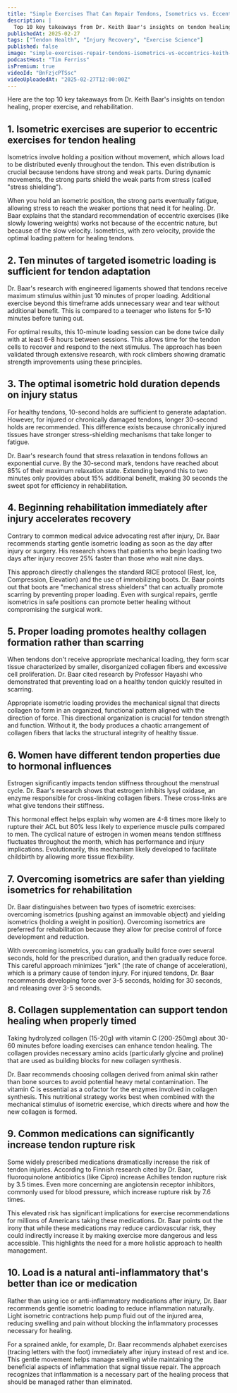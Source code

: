```yaml
---
title: "Simple Exercises That Can Repair Tendons, Isometrics vs. Eccentrics, and More — Dr. Keith Baar"
description: |
  Top 10 key takeaways from Dr. Keith Baar's insights on tendon healing, proper exercise, and rehabilitation.
publishedAt: 2025-02-27
tags: ["Tendon Health", "Injury Recovery", "Exercise Science"]
published: false
image: "simple-exercises-repair-tendons-isometrics-vs-eccentrics-keith-baar.jpg"
podcastHost: "Tim Ferriss"
isPremium: true
videoId: "BnFzjcPTSsc"
videoUploadedAt: "2025-02-27T12:00:00Z"
---
```



<PodcastSummaryPageLayout frontmatter={frontmatter}>

Here are the top 10 key takeaways from Dr. Keith Baar's insights on tendon healing, proper exercise, and rehabilitation.

## 1. Isometric exercises are superior to eccentric exercises for tendon healing

Isometrics involve holding a position without movement, which allows load to be distributed evenly throughout the tendon. This even distribution is crucial because tendons have strong and weak parts. During dynamic movements, the strong parts shield the weak parts from stress (called "stress shielding").

When you hold an isometric position, the strong parts eventually fatigue, allowing stress to reach the weaker portions that need it for healing. Dr. Baar explains that the standard recommendation of eccentric exercises (like slowly lowering weights) works not because of the eccentric nature, but because of the slow velocity. Isometrics, with zero velocity, provide the optimal loading pattern for healing tendons.

## 2. Ten minutes of targeted isometric loading is sufficient for tendon adaptation

Dr. Baar's research with engineered ligaments showed that tendons receive maximum stimulus within just 10 minutes of proper loading. Additional exercise beyond this timeframe adds unnecessary wear and tear without additional benefit. This is compared to a teenager who listens for 5-10 minutes before tuning out.

For optimal results, this 10-minute loading session can be done twice daily with at least 6-8 hours between sessions. This allows time for the tendon cells to recover and respond to the next stimulus. The approach has been validated through extensive research, with rock climbers showing dramatic strength improvements using these principles.

## 3. The optimal isometric hold duration depends on injury status

For healthy tendons, 10-second holds are sufficient to generate adaptation. However, for injured or chronically damaged tendons, longer 30-second holds are recommended. This difference exists because chronically injured tissues have stronger stress-shielding mechanisms that take longer to fatigue.

Dr. Baar's research found that stress relaxation in tendons follows an exponential curve. By the 30-second mark, tendons have reached about 85% of their maximum relaxation state. Extending beyond this to two minutes only provides about 15% additional benefit, making 30 seconds the sweet spot for efficiency in rehabilitation.

## 4. Beginning rehabilitation immediately after injury accelerates recovery

Contrary to common medical advice advocating rest after injury, Dr. Baar recommends starting gentle isometric loading as soon as the day after injury or surgery. His research shows that patients who begin loading two days after injury recover 25% faster than those who wait nine days.

This approach directly challenges the standard RICE protocol (Rest, Ice, Compression, Elevation) and the use of immobilizing boots. Dr. Baar points out that boots are "mechanical stress shielders" that can actually promote scarring by preventing proper loading. Even with surgical repairs, gentle isometrics in safe positions can promote better healing without compromising the surgical work.

## 5. Proper loading promotes healthy collagen formation rather than scarring

When tendons don't receive appropriate mechanical loading, they form scar tissue characterized by smaller, disorganized collagen fibers and excessive cell proliferation. Dr. Baar cited research by Professor Hayashi who demonstrated that preventing load on a healthy tendon quickly resulted in scarring.

Appropriate isometric loading provides the mechanical signal that directs collagen to form in an organized, functional pattern aligned with the direction of force. This directional organization is crucial for tendon strength and function. Without it, the body produces a chaotic arrangement of collagen fibers that lacks the structural integrity of healthy tissue.

## 6. Women have different tendon properties due to hormonal influences

Estrogen significantly impacts tendon stiffness throughout the menstrual cycle. Dr. Baar's research shows that estrogen inhibits lysyl oxidase, an enzyme responsible for cross-linking collagen fibers. These cross-links are what give tendons their stiffness.

This hormonal effect helps explain why women are 4-8 times more likely to rupture their ACL but 80% less likely to experience muscle pulls compared to men. The cyclical nature of estrogen in women means tendon stiffness fluctuates throughout the month, which has performance and injury implications. Evolutionarily, this mechanism likely developed to facilitate childbirth by allowing more tissue flexibility.

## 7. Overcoming isometrics are safer than yielding isometrics for rehabilitation

Dr. Baar distinguishes between two types of isometric exercises: overcoming isometrics (pushing against an immovable object) and yielding isometrics (holding a weight in position). Overcoming isometrics are preferred for rehabilitation because they allow for precise control of force development and reduction.

With overcoming isometrics, you can gradually build force over several seconds, hold for the prescribed duration, and then gradually reduce force. This careful approach minimizes "jerk" (the rate of change of acceleration), which is a primary cause of tendon injury. For injured tendons, Dr. Baar recommends developing force over 3-5 seconds, holding for 30 seconds, and releasing over 3-5 seconds.

## 8. Collagen supplementation can support tendon healing when properly timed

Taking hydrolyzed collagen (15-20g) with vitamin C (200-250mg) about 30-60 minutes before loading exercises can enhance tendon healing. The collagen provides necessary amino acids (particularly glycine and proline) that are used as building blocks for new collagen synthesis.

Dr. Baar recommends choosing collagen derived from animal skin rather than bone sources to avoid potential heavy metal contamination. The vitamin C is essential as a cofactor for the enzymes involved in collagen synthesis. This nutritional strategy works best when combined with the mechanical stimulus of isometric exercise, which directs where and how the new collagen is formed.

## 9. Common medications can significantly increase tendon rupture risk

Some widely prescribed medications dramatically increase the risk of tendon injuries. According to Finnish research cited by Dr. Baar, fluoroquinolone antibiotics (like Cipro) increase Achilles tendon rupture risk by 3.5 times. Even more concerning are angiotensin receptor inhibitors, commonly used for blood pressure, which increase rupture risk by 7.6 times.

This elevated risk has significant implications for exercise recommendations for millions of Americans taking these medications. Dr. Baar points out the irony that while these medications may reduce cardiovascular risk, they could indirectly increase it by making exercise more dangerous and less accessible. This highlights the need for a more holistic approach to health management.

## 10. Load is a natural anti-inflammatory that's better than ice or medication

Rather than using ice or anti-inflammatory medications after injury, Dr. Baar recommends gentle isometric loading to reduce inflammation naturally. Light isometric contractions help pump fluid out of the injured area, reducing swelling and pain without blocking the inflammatory processes necessary for healing.

For a sprained ankle, for example, Dr. Baar recommends alphabet exercises (tracing letters with the foot) immediately after injury instead of rest and ice. This gentle movement helps manage swelling while maintaining the beneficial aspects of inflammation that signal tissue repair. The approach recognizes that inflammation is a necessary part of the healing process that should be managed rather than eliminated.

</PodcastSummaryPageLayout>
